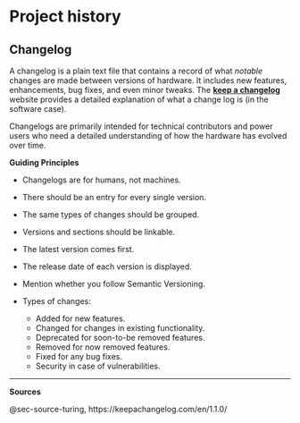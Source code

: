 # Project history

## Changelog {#sec-project-history-changelog}

A changelog is a plain text file that contains a record of what *notable* changes are made between versions of hardware. It includes new features, enhancements, bug fixes, and even minor tweaks.
The [**keep a changelog**](https://keepachangelog.com/en/1.1.0/) website provides a detailed explanation of what a change log is (in the software case).

Changelogs are primarily intended for technical contributors and power users who need a detailed understanding of how the hardware has evolved over time.



**Guiding Principles**

- Changelogs are for humans, not machines.
- There should be an entry for every single version.
- The same types of changes should be grouped.
- Versions and sections should be linkable.
- The latest version comes first.
- The release date of each version is displayed.
- Mention whether you follow Semantic Versioning.
- Types of changes:

    - Added for new features.
    - Changed for changes in existing functionality.
    - Deprecated for soon-to-be removed features.
    - Removed for now removed features.
    - Fixed for any bug fixes.
    - Security in case of vulnerabilities.

------------------------------------------------------------------------

**Sources**

@sec-source-turing, https://keepachangelog.com/en/1.1.0/
